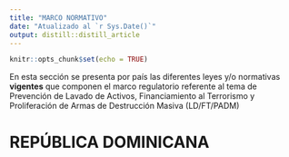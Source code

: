 ```yaml
---
title: "MARCO NORMATIVO"
date: "Atualizado al `r Sys.Date()`"
output: distill::distill_article
---
```


```r
knitr::opts_chunk$set(echo = TRUE)
```
En esta sección se presenta por país las diferentes leyes y/o normativas **vigentes** que componen el marco regulatorio referente al tema de Prevención de Lavado de Activos, Financiamiento al Terrorismo y Proliferación de Armas de Destrucción Masiva (LD/FT/PADM) 

# REPÚBLICA DOMINICANA
